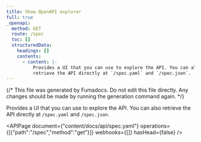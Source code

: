```yaml
---
title: Show OpenAPI explorer
full: true
_openapi:
  method: GET
  route: /spec
  toc: []
  structuredData:
    headings: []
    contents:
      - content: |-
          Provides a UI that you can use to explore the API. You can also
          retrieve the API directly at `/spec.yaml` and `/spec.json`.
---
```


{/* This file was generated by Fumadocs. Do not edit this file directly. Any changes should be made by running the generation command again. */}

Provides a UI that you can use to explore the API. You can also
retrieve the API directly at `/spec.yaml` and `/spec.json`.

<APIPage document={"content/docs/api/spec.yaml"} operations={[{"path":"/spec","method":"get"}]} webhooks={[]} hasHead={false} />